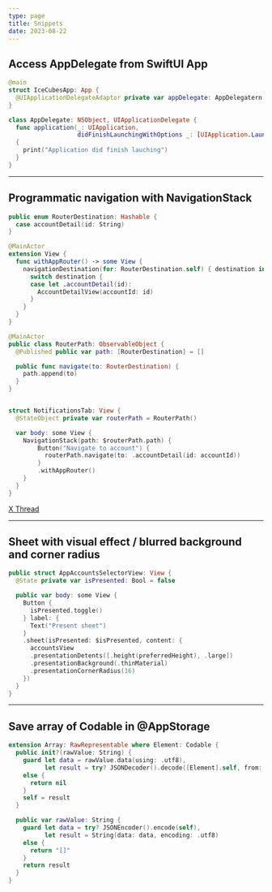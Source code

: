 ```yaml
---
type: page
title: Snippets
date: 2023-08-22
---
```


## Access AppDelegate from SwiftUI App

```swift copy showLineNumbers
@main
struct IceCubesApp: App {
  @UIApplicationDelegateAdaptor private var appDelegate: AppDelegatern
}

class AppDelegate: NSObject, UIApplicationDelegate {
  func application(_: UIApplication,
                   didFinishLaunchingWithOptions _: [UIApplication.LaunchOptionsKey: Any]? = nil) -> Bool
  {
    print("Application did finish lauching")
  }
}
```

---

## Programmatic navigation with NavigationStack

```swift copy showLineNumbers
public enum RouterDestination: Hashable {
  case accountDetail(id: String)
}

@MainActor
extension View {
  func withAppRouter() -> some View {
    navigationDestination(for: RouterDestination.self) { destination in
      switch destination {
      case let .accountDetail(id):
        AccountDetailView(accountId: id)
      }
    }
  }
}

@MainActor
public class RouterPath: ObservableObject {
  @Published public var path: [RouterDestination] = []

  public func navigate(to: RouterDestination) {
    path.append(to)
  }
}


struct NotificationsTab: View {
  @StateObject private var routerPath = RouterPath()

  var body: some View {
    NavigationStack(path: $routerPath.path) {
        Button("Navigate to account") {
          routerPath.navigate(to: .accountDetail(id: accountId))
        }
        .withAppRouter()
    }
  }
}
```

[X Thread](https://twitter.com/Dimillian/status/1682037532895354880)

---

## Sheet with visual effect / blurred background and corner radius

```swift copy showLineNumbers
public struct AppAccountsSelectorView: View {
  @State private var isPresented: Bool = false

  public var body: some View {
    Button {
      isPresented.toggle()
    } label: {
      Text("Present sheet")
    }
    .sheet(isPresented: $isPresented, content: {
      accountsView
      .presentationDetents([.height(preferredHeight), .large])
      .presentationBackground(.thinMaterial)
      .presentationCornerRadius(16)
    })
  }
}
```

---

## Save array of Codable in @AppStorage

```swift copy showLineNumbers
extension Array: RawRepresentable where Element: Codable {
  public init?(rawValue: String) {
    guard let data = rawValue.data(using: .utf8),
          let result = try? JSONDecoder().decode([Element].self, from: data)
    else {
      return nil
    }
    self = result
  }

  public var rawValue: String {
    guard let data = try? JSONEncoder().encode(self),
          let result = String(data: data, encoding: .utf8)
    else {
      return "[]"
    }
    return result
  }
}
```

